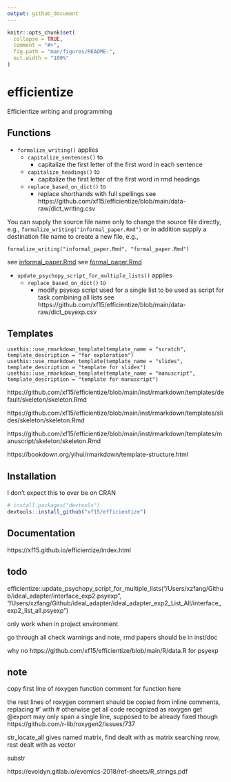 ```yaml
---
output: github_document
---
```


<!-- README.md is generated from README.Rmd. Please edit that file -->

```r
knitr::opts_chunk$set(
  collapse = TRUE,
  comment = "#>",
  fig.path = "man/figures/README-",
  out.width = "100%"
)
```

# efficientize



Efficientize writing and programming



## Functions


* `formalize_writing()` applies
  * `capitalize_sentences()` to
    * capitalize the first letter of the first word in each sentence
  * `capitalize_headings()` to 
    * capitalize the first letter of the first word in rmd headings
  * `replace_based_on_dict()` to
    * replace shorthands with full spellings see https://github.com/xf15/efficientize/blob/main/data-raw/dict_writing.csv
    
You can supply the source file name only to change the source file directly, e.g., `formalize_writing("informal_paper.Rmd")` or in addition supply a destination file name to create a new file, e.g.,     

```
formalize_writing("informal_paper.Rmd", "formal_paper.Rmd")
```
see [informal_paper.Rmd](https://github.com/xf15/efficientize/tree/main/vignettes/informal_paper.Rmd)
see [formal_paper.Rmd](https://github.com/xf15/efficientize/tree/main/vignettes/formal_paper.Rmd)

* `update_psychopy_script_for_multiple_lists()` applies
  * `replace_based_on_dict()` to
    * modify psyexp script used for a single list to be used as script for task combining all lists see https://github.com/xf15/efficientize/blob/main/data-raw/dict_psyexp.csv


## Templates 


```
usethis::use_rmarkdown_template(template_name = "scratch", template_description = "for exploration")
usethis::use_rmarkdown_template(template_name = "slides", template_description = "template for slides")
usethis::use_rmarkdown_template(template_name = "manuscript", template_description = "template for manuscript")

```
https://github.com/xf15/efficientize/blob/main/inst/rmarkdown/templates/default/skeleton/skeleton.Rmd

https://github.com/xf15/efficientize/blob/main/inst/rmarkdown/templates/slides/skeleton/skeleton.Rmd

https://github.com/xf15/efficientize/blob/main/inst/rmarkdown/templates/manuscript/skeleton/skeleton.Rmd



https://bookdown.org/yihui/rmarkdown/template-structure.html


 
## Installation

I don't expect this to ever be on CRAN

```r
# install.packages("devtools")
devtools::install_github("xf15/efficientize")
```

## Documentation 

https://xf15.github.io/efficientize/index.html


## todo 

efficientize::update_psychopy_script_for_multiple_lists("/Users/xzfang/Github/ideal_adapter/interface_exp2.psyexp", "/Users/xzfang/Github/ideal_adapter/ideal_adapter_exp2_List_All/interface_exp2_list_all.psyexp")

only work when in project environment 

go through all check warnings and note, rmd papers should be in inst/doc 

why no https://github.com/xf15/efficientize/blob/main/R/data.R for psyexp 


## note 

copy first line of roxygen function comment for function here 

the rest lines of roxygen comment should be copied from inline comments, replacing #' with # otherwise get all code recognized as roxygen get @export may only span a single line, supposed to be already fixed though https://github.com/r-lib/roxygen2/issues/737



str_locate_all gives named matrix, find dealt with as matrix searching nrow, rest dealt with as vector 

substr 

https://evoldyn.gitlab.io/evomics-2018/ref-sheets/R_strings.pdf
